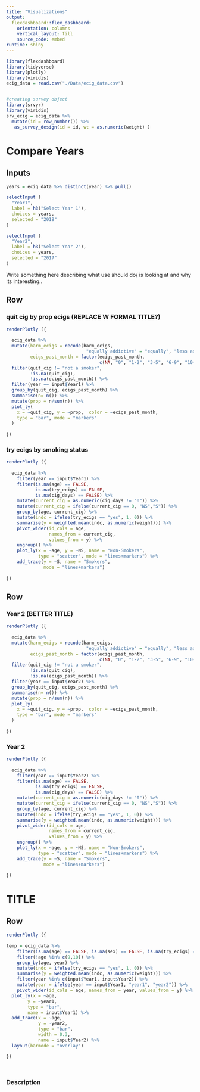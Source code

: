 ```yaml
---
title: "Visualizations"
output: 
  flexdashboard::flex_dashboard:
    orientation: columns
    vertical_layout: fill
    source_code: embed
runtime: shiny
---
```



```r
library(flexdashboard)
library(tidyverse)
library(plotly)
library(viridis)
ecig_data = read.csv("./Data/ecig_data.csv")


#creating survey object 
library(srvyr)
library(viridis)
srv_ecig = ecig_data %>% 
  mutate(id = row_number()) %>% 
   as_survey_design(id = id, wt = as.numeric(weight) )
```


Compare Years
===================================== 

Inputs {.sidebar}
-----------------------------------------------------------------------

```r
years = ecig_data %>% distinct(year) %>% pull()

selectInput (
  "Year1",
  label = h3("Select Year 1"),
  choices = years,
  selected = "2018"
)

selectInput (
  "Year2",
  label = h3("Select Year 2"),
  choices = years,
  selected = "2017"
)
```

Write something here describing what use should do/ is looking at and why its interesting..



Row
-------------------------------------


### quit cig by prop ecigs (REPLACE W FORMAL TITLE?)

```r
renderPlotly ({
  
  ecig_data %>% 
  mutate(harm_ecigs = recode(harm_ecigs,
                              "equally addictive" = "equally", "less addictive" = "less", "more addictive" = "more"), 
         ecigs_past_month = factor(ecigs_past_month,
                                   c(NA, "0", "1-2", "3-5", "6-9", "10-19", "20-29", "30"))) %>%
  filter(quit_cig != "not a smoker", 
         !is.na(quit_cig), 
         !is.na(ecigs_past_month)) %>% 
  filter(year == input$Year1) %>%
  group_by(quit_cig, ecigs_past_month) %>% 
  summarise(n= n()) %>% 
  mutate(prop = n/sum(n)) %>% 
  plot_ly(
    x = ~quit_cig, y = ~prop,  color = ~ecigs_past_month,
    type = "bar", mode = "markers"
  )  
  
})

```


### try ecigs by smoking status
```r
renderPlotly ({
  
  ecig_data %>%
    filter(year == input$Year1) %>% 
    filter(is.na(age) == FALSE, 
           is.na(try_ecigs) == FALSE,
           is.na(cig_days) == FALSE) %>%
    mutate(current_cig = as.numeric(cig_days != "0")) %>%
    mutate(current_cig = ifelse(current_cig == 0, "NS","S")) %>%
    group_by(age, current_cig) %>%
    mutate(indc = ifelse(try_ecigs == "yes", 1, 0)) %>%
    summarise(y = weighted.mean(indc, as.numeric(weight))) %>%
    pivot_wider(id_cols = age, 
                names_from = current_cig,
                values_from = y) %>%
    ungroup() %>%
    plot_ly(x = ~age, y = ~NS, name = "Non-Smokers",
            type = "scatter", mode = "lines+markers") %>%
    add_trace(y = ~S, name = "Smokers",
              mode = "lines+markers")
    
})
```




Row
-------------------------------------
    
### Year 2 (BETTER TITLE)

```r
renderPlotly ({
  
  ecig_data %>% 
  mutate(harm_ecigs = recode(harm_ecigs,
                              "equally addictive" = "equally", "less addictive" = "less", "more addictive" = "more"), 
         ecigs_past_month = factor(ecigs_past_month,
                                   c(NA, "0", "1-2", "3-5", "6-9", "10-19", "20-29", "30"))) %>%
  filter(quit_cig != "not a smoker", 
         !is.na(quit_cig), 
         !is.na(ecigs_past_month)) %>% 
  filter(year == input$Year2) %>%
  group_by(quit_cig, ecigs_past_month) %>% 
  summarise(n= n()) %>% 
  mutate(prop = n/sum(n)) %>% 
  plot_ly(
    x = ~quit_cig, y = ~prop,  color = ~ecigs_past_month,
    type = "bar", mode = "markers"
  )  
  
})
```



### Year 2


```r
renderPlotly ({
  
  ecig_data %>%
    filter(year == input$Year2) %>% 
    filter(is.na(age) == FALSE, 
           is.na(try_ecigs) == FALSE,
           is.na(cig_days) == FALSE) %>%
    mutate(current_cig = as.numeric(cig_days != "0")) %>%
    mutate(current_cig = ifelse(current_cig == 0, "NS","S")) %>%
    group_by(age, current_cig) %>%
    mutate(indc = ifelse(try_ecigs == "yes", 1, 0)) %>%
    summarise(y = weighted.mean(indc, as.numeric(weight))) %>%
    pivot_wider(id_cols = age, 
                names_from = current_cig,
                values_from = y) %>%
    ungroup() %>%
    plot_ly(x = ~age, y = ~NS, name = "Non-Smokers",
            type = "scatter", mode = "lines+markers") %>%
    add_trace(y = ~S, name = "Smokers",
              mode = "lines+markers")
    
})


```


TITLE 
===================================== 

Row
-------------------------------------

```r
renderPlotly ({
  
temp = ecig_data %>%
    filter(is.na(age) == FALSE, is.na(sex) == FALSE, is.na(try_ecigs) == FALSE) %>%
    filter(!age %in% c(9,10)) %>%
    group_by(age, year) %>%
    mutate(indc = ifelse(try_ecigs == "yes", 1, 0)) %>%
    summarise(y = weighted.mean(indc, as.numeric(weight))) %>%
    filter(year %in% c(input$Year1, input$Year2)) %>%
    mutate(year = ifelse(year == input$Year1, "year1", "year2")) %>%
    pivot_wider(id_cols = age, names_from = year, values_from = y) %>%
  plot_ly(x = ~age, 
        y = ~year1,
        type = "bar",
        name = input$Year1) %>%
  add_trace(x = ~age,
            y = ~year2,
            type = "bar",
            width = 0.3,
            name = input$Year2) %>%
  layout(barmode = "overlay")

})




```



### Description









